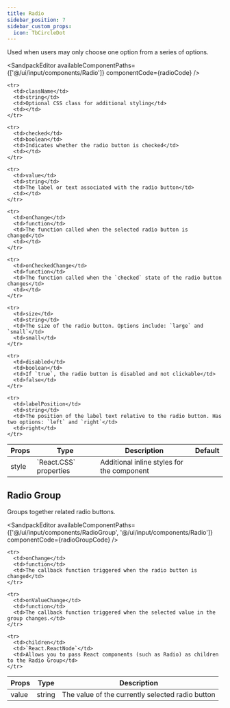 ---
title: Radio
sidebar_position: 7
sidebar_custom_props:
  icon: TbCircleDot
---


Used when users may only choose one option from a series of options. 

<Tabs>
<TabItem value="usage" label="Usage" default>

<SandpackEditor
  availableComponentPaths={['@/ui/input/components/Radio']}
  componentCode={radioCode} 
/>

</TabItem>

<TabItem value="props" label="Props">

<table>
  <thead>
    <tr>
      <th>Props</th>
      <th>Type</th>
      <th>Description</th>
      <th>Default</th>
    </tr>
  </thead>

  <tbody>
    <tr>
      <td>style</td>
      <td>`React.CSS` properties</td>
      <td>Additional inline styles for the component</td>
      <td></td>
    </tr>

    <tr>
      <td>className</td>
      <td>string</td>
      <td>Optional CSS class for additional styling</td>
      <td></td>
    </tr>

    <tr>
      <td>checked</td>
      <td>boolean</td>
      <td>Indicates whether the radio button is checked</td>
      <td></td>
    </tr>

    <tr>
      <td>value</td>
      <td>string</td>
      <td>The label or text associated with the radio button</td>
      <td></td>
    </tr>

    <tr>
      <td>onChange</td>
      <td>function</td>
      <td>The function called when the selected radio button is changed</td>
      <td></td>
    </tr>

    <tr>
      <td>onCheckedChange</td>
      <td>function</td>
      <td>The function called when the `checked` state of the radio button changes</td>
      <td></td>
    </tr>

    <tr>
      <td>size</td>
      <td>string</td>
      <td>The size of the radio button. Options include: `large` and `small`</td>
      <td>small</td>
    </tr>

    <tr>
      <td>disabled</td>
      <td>boolean</td>
      <td>If `true`, the radio button is disabled and not clickable</td>
      <td>false</td>
    </tr>

    <tr>
      <td>labelPosition</td>
      <td>string</td>
      <td>The position of the label text relative to the radio button. Has two options: `left` and `right`</td>
      <td>right</td>
    </tr>

  </tbody>
</table>

</TabItem>

</Tabs>

## Radio Group

Groups together related radio buttons. 

<Tabs>
<TabItem value="usage" label="Usage" default>

<SandpackEditor
  availableComponentPaths={['@/ui/input/components/RadioGroup', '@/ui/input/components/Radio']}
  componentCode={radioGroupCode} 
/>

</TabItem>

<TabItem value="props" label="Props">

<table>
  <thead>
    <tr>
      <th>Props</th>
      <th>Type</th>
      <th>Description</th>
    </tr>
  </thead>

  <tbody>
    <tr>
      <td>value</td>
      <td>string</td>
      <td>The value of the currently selected radio button</td>
    </tr>

    <tr>
      <td>onChange</td>
      <td>function</td>
      <td>The callback function triggered when the radio button is changed</td>
    </tr>

    <tr>
      <td>onValueChange</td>
      <td>function</td>
      <td>The callback function triggered when the selected value in the group changes.</td>
    </tr>

    <tr>
      <td>children</td>
      <td>`React.ReactNode`</td>
      <td>Allows you to pass React components (such as Radio) as children to the Radio Group</td>
    </tr>

  </tbody>
</table>

</TabItem>

</Tabs>